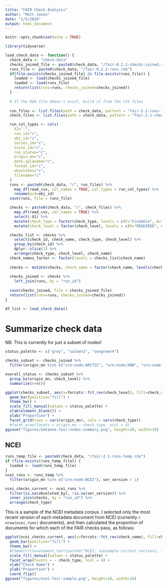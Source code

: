 ```yaml
---
title: "FAIR Check Analysis"
author: "Matt Jones"
date: "1/5/2020"
output: html_document
---
```


```r
knitr::opts_chunk$set(echo = TRUE)
```

```r
library(tidyverse)
```

```r
load_check_data <- function() {
  check_data <- "check-data"
  checks_joined_file <- paste0(check_data, "/fair-0.2.2-checks-joined.rda")
  runs_file <- paste0(check_data, "/fair-0.2.2-runs.rda")
  if(file.exists(checks_joined_file) && file.exists(runs_file)) {
    loaded <- load(checks_joined_file)
    loaded <- load(runs_file)
    return(list(runs=runs, checks_joined=checks_joined))
  }
  
  # If the RDA file doesn't exist, build it from the CSV files
  
  run_files <- list.files(path = check_data, pattern = "fair-2.1-runs-.*\\.csv$")
  check_files <- list.files(path = check_data, pattern = "fair-2.1-checks-.*\\.csv$")

  run_col_types <- cols(
    X1="-",
    run_id="c",
    obj_id="c",
    series_id="c",
    suite_id="c",
    run_status="c",
    origin_mn="c",
    date_uplaoded="c",
    format_id="c",
    obsoletes="c",
    filename="c"
  )
  runs <- paste0(check_data, "/", run_files) %>%
    map_df(read_csv, col_names = TRUE, col_types = run_col_types) %>% 
    rename(pid=obj_id)
  save(runs, file = runs_file)

  checks <- paste0(check_data, "/", check_files) %>%
    map_df(read_csv, col_names = TRUE) %>%
    select(-X1) %>% 
    mutate(check_type = factor(check_type, levels = c(F="Findable", A="Accessible", I="Interoperable", R="Reusable"))) %>% 
    mutate(check_level = factor(check_level, levels = c(R="REQUIRED", O="OPTIONAL")))

  checks_list <- checks %>% 
    select(check_id, check_name, check_type, check_level) %>% 
    group_by(check_id) %>% 
    dplyr::slice(1) %>% 
    arrange(check_type, check_level, check_name)
  check_names_factor <- factor(levels = checks_list$check_name)
  
  checks <- mutate(checks, check_name = factor(check_name, levels(check_names_factor)))
    
  checks_joined <- checks %>% 
    left_join(runs, by = "run_id")
  
  save(checks_joined, file = checks_joined_file)
  return(list(runs=runs, checks_joined=checks_joined))
}

df_list <- load_check_data()

```

# Summarize check data

NB: This is currently for just a subset of nodes!

```r
status_palette <- c("grey", "salmon2", "seagreen4")

checks_subset <- checks_joined %>% 
  filter(origin_mn %in% c("urn:node:ARCTIC", "urn:node:KNB", "urn:node:ESS_DIVE", "urn:node:NCEI"))

overall_status <- checks_subset %>% 
  group_by(origin_mn, check_level) %>% 
  summarize(n=n())

ggplot(checks_subset, aes(x=forcats::fct_rev(check_level), fill=check_status)) + 
  geom_bar(position="fill") +
  theme_bw() +
  scale_fill_manual(values = status_palette) +
  xlab(element_blank()) +
  ylab("Proportion") +
  facet_grid(rows = vars(origin_mn), cols = vars(check_type))
  #facet_wrap(facets = origin_mn ~ check_type, ncol = 4)
ggsave("figures/dataone-fair-nodes-summary.png", height=10, width=10)
```

## NCEI

```r
runs_temp_file <- paste0(check_data, "/fair-2.1-runs-temp.rda")
if (file.exists(runs_temp_file)) {
  loaded <- load(runs_temp_file)
}
ncei_runs <- runs_temp %>% 
  filter(origin_mn %in% c("urn:node:NCEI"), ser_version > 1)

ncei_checks_current <- ncei_runs %>% 
  filter(is.na(obsoleted_by), !is.na(ser_version)) %>% 
  inner_join(checks, by = "run_id") %>% 
  arrange(check_type)
```

This is a sample of the NCEI metadata corpus.  I selected only the most recent version of each metadata document from NCEI (currently `r nrow(ncei_runs)` documents), and then calculated the
proportion of documents for which each of the FAIR checks pass, as follows:

```r
ggplot(ncei_checks_current, aes(x=forcats::fct_rev(check_name), fill=check_status)) + 
  geom_bar(position="fill") +
  theme_bw() +
  #theme(title=element_text(paste0("NCEI, subsample current versions, ", nrow(ncei_runs)))) +
  scale_fill_manual(values = status_palette) +
  facet_wrap(facets = ~ check_type, ncol = 4) +
  xlab("Check Name") +
  ylab("Proportion") +
  coord_flip()
ggsave("figures/ncei-fair-sample.png", height=10, width=10)
```



